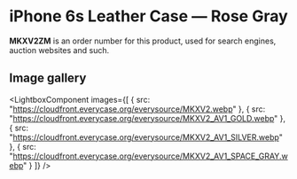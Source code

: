 
# iPhone 6s Leather Case — Rose Gray

<Callout type='info' emoji='👉🏻'>**MKXV2ZM** is an order number for this product, used for search engines, auction websites and such.</Callout>

## Image gallery

<LightboxComponent
    images={[
      {
        src: "https://cloudfront.everycase.org/everysource/MKXV2.webp"
      },
      {
        src: "https://cloudfront.everycase.org/everysource/MKXV2_AV1_GOLD.webp"
      },
      {
        src: "https://cloudfront.everycase.org/everysource/MKXV2_AV1_SILVER.webp"
      },
      {
        src: "https://cloudfront.everycase.org/everysource/MKXV2_AV1_SPACE_GRAY.webp"
      }
    ]}
  />
